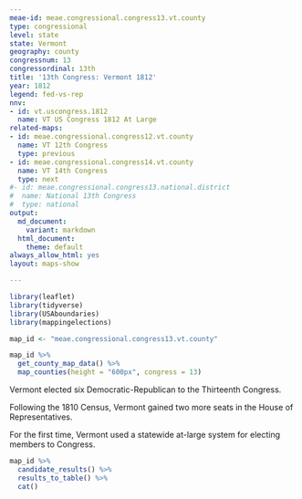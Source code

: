 ```yaml
---
meae-id: meae.congressional.congress13.vt.county
type: congressional
level: state
state: Vermont
geography: county
congressnum: 13
congressordinal: 13th
title: '13th Congress: Vermont 1812'
year: 1812
legend: fed-vs-rep
nnv:
- id: vt.uscongress.1812
  name: VT US Congress 1812 At Large
related-maps:
- id: meae.congressional.congress12.vt.county
  name: VT 12th Congress
  type: previous
- id: meae.congressional.congress14.vt.county
  name: VT 14th Congress
  type: next
#- id: meae.congressional.congress13.national.district
#  name: National 13th Congress
#  type: national
output:
  md_document:
    variant: markdown
  html_document:
    theme: default
always_allow_html: yes
layout: maps-show

---
```


```r
library(leaflet)
library(tidyverse)
library(USAboundaries)
library(mappingelections)

map_id <- "meae.congressional.congress13.vt.county"
```

<div class="map">

```r
map_id %>%
  get_county_map_data() %>%
  map_counties(height = "600px", congress = 13)
```

</div>

Vermont elected six Democratic-Republican to the Thirteenth Congress.

Following the 1810 Census, Vermont gained two more seats in the House of Representatives.

For the first time, Vermont used a statewide at-large system for electing members to Congress.

<div class="results-table">

```r
map_id %>%
  candidate_results() %>%
  results_to_table() %>%
  cat()
```

</div>
